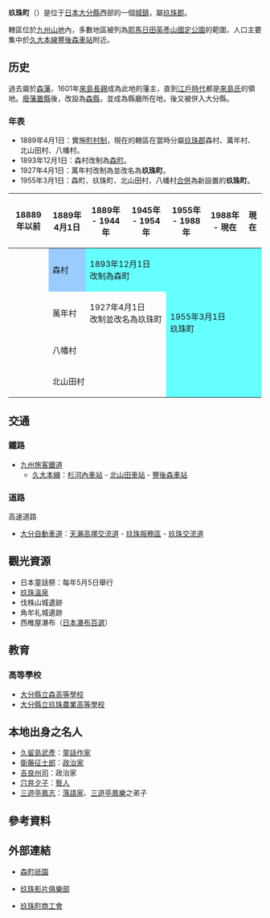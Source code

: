 {{日本町村
| 自治體名=玖珠
| 町村=町
| 圖像=[[File:Torii_and_nightlight_on_sando_of_Arashiyama_Taki_Shrine.JPG|240px]]
| 圖像說明=[[瀧神社|瀧神社]]（嵐山瀧神社）
| 町村章=[[File:Emblem_of_Kusu.jpg|100px]]
| 日文原名=玖珠町
| 平假名=くすまち
| 羅馬字拼音=Kusu-machi
| 都道府縣=大分縣
| 支廳=
| 郡=玖珠郡
| 編號=44462-6
| 面積=286.44
| 邊界未定=
| 人口=18,196
| 統計時間=2008年11月28日
| 自治體=[[中津市|中津市]]、[[日田市|日田市]]、[[宇佐市|宇佐市]]、[[由布市|由布市]]、[[九重町|九重町]]<br/>'''[[熊本縣|熊本縣]]'''：[[小國町_(熊本縣)|小国町]]
| 樹=[[樟树|樟树]]、[[欅|欅]]
| 花=[[蓮華杜鵑|蓮華杜鵑]]
| 鳥=
| 其他象徵物=
| 其他象徵=
| 首長=[[小林公明|小林公明]]
| 郵遞區號=879-4492
| 所在地=玖珠郡玖珠町大字帆足268-5
| 電話號碼=973-72-1111
| 外部連結=http://www.town.kusu.oita.jp/
| 經度=
| 緯度=
| 地圖=[[File:_Kusu_in_Oita_Prefecture.png|250px]]
| 註記=人口：[http://www.town.kusu.oita.jp/ 玖珠町官方網頁]
}}
'''玖珠町'''（{{jpn|j=玖珠町|hg=くすまち|rm=Kusu machi|f=y}}）是位于[[日本|日本]][[大分縣|大分縣]]西部的一個[[市町村|城鎮]]，屬[[玖珠郡|玖珠郡]]。

轄區位於[[九州山地|九州山地]]內，多數地區被列為[[耶馬日田英彥山國定公園|耶馬日田英彥山國定公園]]的範圍，人口主要集中於[[久大本線|久大本線]][[豐後森車站|豐後森車站]]附近。

== 历史 ==
過去屬於[[森藩|森藩]]，1601年[[來島長親|來島長親]]成為此地的藩主，直到[[江戶時代|江戶時代]]都是[[來島氏|來島氏]]的領地。[[廢藩置縣|廢藩置縣]]後，改設為[[森縣|森縣]]，並成為縣廳所在地，後又被併入大分縣。

=== 年表 ===
* 1889年4月1日：實施[[町村制|町村制]]，現在的轄區在當時分屬[[玖珠郡|玖珠郡]]森村、萬年村、北山田村、八幡村。
* 1893年12月1日：森村改制為[[森町_(大分縣)|森町]]。
* 1927年4月1日：萬年村改制為並改名為'''玖珠町'''。
* 1955年3月1日：森町、玖珠町、北山田村、八幡村[[市町村合併|合併]]為新設置的'''玖珠町'''。

{| class="wikitable" style="font-size:x-small"
! 18889年以前
! 1889年4月1日
! 1889年 - 1944年
! 1945年 - 1954年
! 1955年 - 1988年
! 1988年 - 現在
! 現在
|-
|
| style="background-color:#9cf;" | 森村
| colspan=2 style="background-color:#6ff;" | 1893年12月1日<br />改制為森町
| rowspan="4" colspan=3 style="background-color:#6ff;" | 1955年3月1日<br />玖珠町
|-
|
| 萬年村
| colspan=2 | 1927年4月1日<br />改制並改名為玖珠町
|-
|
| colspan=3 | 八幡村
|-
|
| colspan=3 | 北山田村
|}

==交通==
===鐵路===
* [[九州旅客鐵道|九州旅客鐵道]]
** [[久大本線|久大本線]]：[[杉河內車站|杉河內車站]] - [[北山田車站_(大分縣)|北山田車站]] - [[豐後森車站|豐後森車站]]

===道路===
; 高速道路
* [[大分自動車道|大分自動車道]]：[[天瀨高塚交流道|天瀨高塚交流道]] - [[玖珠服務區|玖珠服務區]] - [[玖珠交流道|玖珠交流道]]

==觀光資源==
* 日本童話祭：每年5月5日舉行
* [[玖珠溫泉|玖珠溫泉]]
* 伐株山城遺跡
* 角牟礼城遺跡
* 西椎屋瀑布（[[日本瀑布百選|日本瀑布百選]]）

==教育==
===高等學校===
* [[大分縣立森高等學校|大分縣立森高等學校]]
* [[大分縣立玖珠農業高等學校|大分縣立玖珠農業高等學校]]

== 本地出身之名人 ==
* [[久留島武彥|久留島武彥]]：[[童話|童話]][[作家|作家]]
* [[衛藤征士郎|衛藤征士郎]]：[[政治家|政治家]]
* [[吉良州司|吉良州司]]：政治家
* [[穴井夕子|穴井夕子]]：[[藝人|藝人]]
* [[三遊亭鳳志|三遊亭鳳志]]：[[落語家|落語家]]、[[三遊亭鳳樂|三遊亭鳳樂]]之弟子

== 參考資料 ==
{{Reflist}}

==外部連結==
{{commonscat|Kusu, Oita}}
* {{Ja icon}} [https://web.archive.org/web/20090504195004/http://ogion.fan-site.net/ 森町祇園]
* {{Ja icon}} [http://kusu.news-site.net/ 玖珠影片俱樂部] {{Wayback|url=http://kusu.news-site.net/ |date=20080509170718 }}
* {{Ja icon}} [http://www.kusu-shokokai.jp/ 玖珠町商工會] {{Wayback|url=http://www.kusu-shokokai.jp/ |date=20090208051458 }}

{{大分縣}}
{{Authority control}}